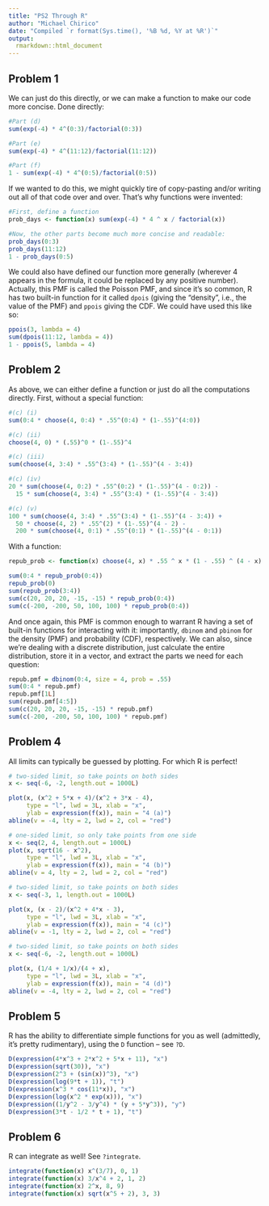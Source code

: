 ```yaml
---
title: "PS2 Through R"
author: "Michael Chirico"
date: "Compiled `r format(Sys.time(), '%B %d, %Y at %R')`"
output: 
  rmarkdown::html_document
---
```


## Problem 1

We can just do this directly, or we can make a function to make our code more concise. Done directly:

```r
#Part (d)
sum(exp(-4) * 4^(0:3)/factorial(0:3))

#Part (e)
sum(exp(-4) * 4^(11:12)/factorial(11:12))

#Part (f)
1 - sum(exp(-4) * 4^(0:5)/factorial(0:5))
```

If we wanted to do this, we might quickly tire of copy-pasting and/or writing out all of that code over and over. That's why functions were invented:

```r
#First, define a function
prob_days <- function(x) sum(exp(-4) * 4 ^ x / factorial(x))

#Now, the other parts become much more concise and readable:
prob_days(0:3)
prob_days(11:12)
1 - prob_days(0:5)
```

We could also have defined our function more generally (wherever 4 appears in the formula, it could be replaced by any positive number). Actually, this PMF is called the Poisson PMF, and since it's so common, R has two built-in function for it called `dpois` (giving the "density", i.e., the value of the PMF) and `ppois` giving the CDF. We could have used this like so:

```r
ppois(3, lambda = 4)
sum(dpois(11:12, lambda = 4))
1 - ppois(5, lambda = 4)
```

## Problem 2

As above, we can either define a function or just do all the computations directly. First, without a special function:

```r
#(c) (i)
sum(0:4 * choose(4, 0:4) * .55^(0:4) * (1-.55)^(4:0))

#(c) (ii)
choose(4, 0) * (.55)^0 * (1-.55)^4

#(c) (iii)
sum(choose(4, 3:4) * .55^(3:4) * (1-.55)^(4 - 3:4))

#(c) (iv)
20 * sum(choose(4, 0:2) * .55^(0:2) * (1-.55)^(4 - 0:2)) - 
  15 * sum(choose(4, 3:4) * .55^(3:4) * (1-.55)^(4 - 3:4))

#(c) (v)
100 * sum(choose(4, 3:4) * .55^(3:4) * (1-.55)^(4 - 3:4)) + 
  50 * choose(4, 2) * .55^(2) * (1-.55)^(4 - 2) - 
  200 * sum(choose(4, 0:1) * .55^(0:1) * (1-.55)^(4 - 0:1))
```

With a function:

```r
repub_prob <- function(x) choose(4, x) * .55 ^ x * (1 - .55) ^ (4 - x)

sum(0:4 * repub_prob(0:4))
repub_prob(0)
sum(repub_prob(3:4))
sum(c(20, 20, 20, -15, -15) * repub_prob(0:4))
sum(c(-200, -200, 50, 100, 100) * repub_prob(0:4))
```

And once again, this PMF is common enough to warrant R having a set of built-in functions for interacting with it: importantly, `dbinom` and `pbinom` for the density (PMF) and probability (CDF), respectively. We can also, since we're dealing with a discrete distribution, just calculate the entire distribution, store it in a vector, and extract the parts we need for each question:

```r
repub.pmf = dbinom(0:4, size = 4, prob = .55)
sum(0:4 * repub.pmf)
repub.pmf[1L]
sum(repub.pmf[4:5])
sum(c(20, 20, 20, -15, -15) * repub.pmf)
sum(c(-200, -200, 50, 100, 100) * repub.pmf)
```

## Problem 4

All limits can typically be guessed by plotting. For which R is perfect!

```r
# two-sided limit, so take points on both sides
x <- seq(-6, -2, length.out = 1000L)

plot(x, (x^2 + 5*x + 4)/(x^2 + 3*x - 4),
     type = "l", lwd = 3L, xlab = "x",
     ylab = expression(f(x)), main = "4 (a)")
abline(v = -4, lty = 2, lwd = 2, col = "red")

# one-sided limit, so only take points from one side
x <- seq(2, 4, length.out = 1000L)
plot(x, sqrt(16 - x^2),
     type = "l", lwd = 3L, xlab = "x", 
     ylab = expression(f(x)), main = "4 (b)")
abline(v = 4, lty = 2, lwd = 2, col = "red")

# two-sided limit, so take points on both sides
x <- seq(-3, 1, length.out = 1000L)

plot(x, (x - 2)/(x^2 + 4*x - 3),
     type = "l", lwd = 3L, xlab = "x", 
     ylab = expression(f(x)), main = "4 (c)")
abline(v = -1, lty = 2, lwd = 2, col = "red")

# two-sided limit, so take points on both sides
x <- seq(-6, -2, length.out = 1000L)

plot(x, (1/4 + 1/x)/(4 + x),
     type = "l", lwd = 3L, xlab = "x",
     ylab = expression(f(x)), main = "4 (d)")
abline(v = -4, lty = 2, lwd = 2, col = "red")
```

## Problem 5

R has the ability to differentiate simple functions for you as well (admittedly, it's pretty rudimentary), using the `D` function -- see `?D`.

```r
D(expression(4*x^3 + 2*x^2 + 5*x + 11), "x")
D(expression(sqrt(30)), "x")
D(expression(2^3 + (sin(x))^3), "x")
D(expression(log(9*t + 1)), "t")
D(expression(x^3 * cos(11*x)), "x")
D(expression(log(x^2 * exp(x))), "x")
D(expression((1/y^2 - 3/y^4) * (y + 5*y^3)), "y")
D(expression(3*t - 1/2 * t + 1), "t")
```

## Problem 6

R can integrate as well! See `?integrate`.

```r
integrate(function(x) x^(3/7), 0, 1)
integrate(function(x) 3/x^4 + 2, 1, 2)
integrate(function(x) 2^x, 8, 9)
integrate(function(x) sqrt(x^5 + 2), 3, 3)
```
